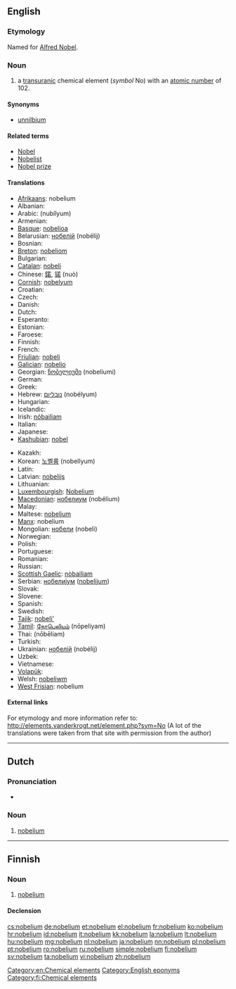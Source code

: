 {{also|Nobelium}}
==English==
{{elements|No|mendelevium|Md|lawrencium|Lr}}

===Etymology===
Named for [[w:Alfred Nobel|Alfred Nobel]].

===Noun===
{{en-noun|-}}
{{wikipedia}}

# a [[transuranic]] chemical element (''symbol'' No) with an [[atomic number]] of 102.

====Synonyms====
* [[unnilbium]]

====Related terms====
* [[w:Alfred Nobel|Nobel]]
* [[Nobelist]]
* [[Nobel prize]]

====Translations====
{{trans-top|chemical element}}
* [[Afrikaans]]: nobelium
* Albanian: {{t-|sq|nobelium|xs=Albanian}}
* Arabic: {{Arab|[[نوبليوم]]}} (nubílyum) {{m}}
* Armenian: {{t-|hy|նոբելիում|tr=nobelium}}
* [[Basque]]: [[nobelioa]]
* Belarusian: [[нобелiй]] (nobélij) {{m}}
* Bosnian: {{t-|bs|nobelij}}
* [[Breton]]: [[nobeliom]]
* Bulgarian: {{t-|bg|нобелий|m|tr=nobélij}}
* [[Catalan]]: [[nobeli]]
* Chinese: [[鍩]], [[锘]] (nuò)
* [[Cornish]]: [[nobelyum]]
* Croatian: {{t+|hr|nobelij}}
* Czech: {{t+|cs|nobelium}}
* Danish: {{t-|da|nobelium}}
* Dutch: {{t+|nl|nobelium|n}}
* Esperanto: {{t-|eo|nobelio|xs=Esperanto}}
* Estonian: {{t-|et|nobeelium}}
* Faroese: {{t-|fo|nobelium|xs=Faroese}}
* Finnish: {{t+|fi|nobelium}}
* French: {{t+|fr|nobélium|m}}
* [[Friulian]]: [[nobeli]]
* [[Galician]]: [[nobelio]]
* Georgian: [[ნობელიუმი]] (nobeliumi)
* German: {{t+|de|Nobelium|n}}
* Greek: {{t+|el|νομπέλιο|n|tr=nompélio}}
* Hebrew: [[נובליום]] (nobélyum)
* Hungarian: {{t+|hu|nobélium}}
* Icelandic: {{t+|is|nóbelín}}
* Irish: [[nóbailiam]]
* Italian: {{t+|it|nobelio|m}}
* Japanese: {{t+|ja|ノーベリウム|tr=noberiumu}}
* [[Kashubian]]: [[nobel]]
{{trans-mid}}
* Kazakh: {{t-|kk|нобелий|tr=nobelii|sc=Cyrl|xs=Kazakh}}
* Korean: [[노벨륨]] (nobellyum)
* Latin: {{t+|la|nobelium}}
* Latvian: [[nobelijs]]
* Lithuanian: {{t+|lt|nobelis|xs=Lithuanian}}
* [[Luxembourgish]]: [[Nobelium]]
* [[Macedonian]]: [[нобелиум]] (nobélium) {{m}}
* Malay: {{t-|ms|nobelium|xs=Malay}}
* Maltese: [[nobeljum]]
* [[Manx]]: nobelium
* Mongolian: [[нобели]] (nobeli)
* Norwegian: {{t-|no|nobelium}}
* Polish: {{t+|pl|nobel|m}}
* Portuguese: {{t+|pt|nobélio|m}}
* Romanian: {{t+|ro|nobeliu|n}}
* Russian: {{t+|ru|нобелий|m|tr=nobélij}}
* [[Scottish Gaelic]]: [[nòbailiam]]
* Serbian: [[нобелиjум]] ([[nobelijum]]) {{m}}
* Slovak: {{t-|sk|nobelium}}
* Slovene: {{t+|sl|nobelij}}
* Spanish: {{t+|es|nobelio|m}}
* Swedish: {{t+|sv|nobelium}}
* [[Tajik]]: [[nobeli']]
* [[Tamil]]: [[நோபெலியம்]] (nōpeliyam)
* Thai: {{Thai|[[โนเบเลียม]]}} (nōbēliam)
* Turkish: {{t+|tr|nobelyum}}
* Ukrainian: [[нобелiй]] (nobélij) {{m}}
* Uzbek: {{t-|uz|нобелий|tr=nobeliy|sc=Cyrl|xs=Uzbek}}
* Vietnamese: {{t-|vi|nobeli|xs=Vietnamese}}
* [[Volapük]]: {{t|vo|nobelin|xs=Volapük}}
* Welsh: [[nobeliwm]]
* [[West Frisian]]: nobelium
{{trans-bottom}}

====External links====
For etymology and more information refer to:
http://elements.vanderkrogt.net/element.php?sym=No
(A lot of the translations were taken from that site with permission from the author)

<!--SOED-->

[[Category:en:Chemical elements]]
[[Category:English eponyms]]

----

==Dutch==
{{wikipedia|lang=nl}}
{{elements|No|mendelevium|Md|lawrencium|Lr|lang=nl}}

===Pronunciation===
* {{audio|Nl-nobelium.ogg|Audio}}

===Noun===
{{nl-noun|n|-|-}}

# [[#English|nobelium]]

----

==Finnish==
{{wikipedia|lang=fi}}

===Noun===
{{fi-noun}}

# [[#English|nobelium]]

====Declension====
{{fi-decl-risti|nobelium}}

[[Category:fi:Chemical elements]]

[[cs:nobelium]]
[[de:nobelium]]
[[et:nobelium]]
[[el:nobelium]]
[[fr:nobelium]]
[[ko:nobelium]]
[[hr:nobelium]]
[[id:nobelium]]
[[it:nobelium]]
[[kk:nobelium]]
[[la:nobelium]]
[[lt:nobelium]]
[[hu:nobelium]]
[[mg:nobelium]]
[[nl:nobelium]]
[[ja:nobelium]]
[[nn:nobelium]]
[[pl:nobelium]]
[[pt:nobelium]]
[[ro:nobelium]]
[[ru:nobelium]]
[[simple:nobelium]]
[[fi:nobelium]]
[[sv:nobelium]]
[[ta:nobelium]]
[[vi:nobelium]]
[[zh:nobelium]]